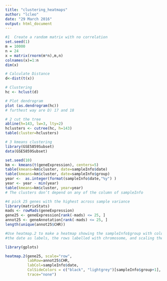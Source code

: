 ```yaml
---
title: "clustering_heatmaps"
author: "lcleo"
date: "29 March 2016"
output: html_document
---
```



```r
#1  Create a random matrix with no correlation
set.seed(1)
m = 10000 
n = 24 
x = matrix(rnorm(m*n),m,n) 
colnames(x)=1:n
dim(x)

# Calculate Distance
d<-dist(t(x))

# Clustering
hc <- hclust(d)

# Plot dendrogram
plot (as.dendrogram(hc))
# furthest way are D) 17 and 18

# 2 cut the tree
abline(h=143, lw=3, lty=2)
hclusters <- cutree(hc, h=143)
table(cluster=hclusters)

# 3 kmeans clustering
library(GSE5859Subset) 
data(GSE5859Subset)

set.seed(10) 
km <- kmeans(t(geneExpression), centers=5)
table(kmeans=km$cluster, date=sampleInfo$date)
table(kmeans=km$cluster, date=sampleInfo$group)
year <-  as.integer(format(sampleInfo$date,"%y") )
year <- year - min(year)
table(kmeans=km$cluster, year=year)
# The clusters don’t depend on any of the column of sampleInfo

#4 pick 25 genes with the highest across sample variance
library(matrixStats) 
mads <- rowMads(geneExpression) 
gene25 <- geneExpression[rank(-mads) <= 25, ]
annot25 <- geneAnnotation[rank(-mads) <= 25, ]
length(unique(annot25$CHR))

#Use heatmap.2 to make a heatmap showing the sampleInfo$group with color, 
#the date as labels, the rows labelled with chromosome, and scaling the rows.

library(gplots)

heatmap.2(gene25, scale="row", 
          labRow=annot25$CHR, 
          labCol=sampleInfo$date,
          ColSideColors = c("black", "lightgrey")[sampleInfo$group+1], 
          trace="none")

```
